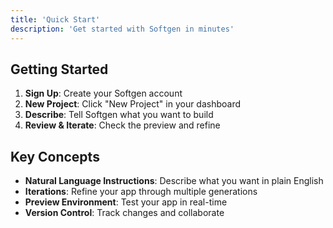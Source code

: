 ```yaml
---
title: 'Quick Start'
description: 'Get started with Softgen in minutes'
---
```


## Getting Started

1. **Sign Up**: Create your Softgen account
2. **New Project**: Click "New Project" in your dashboard
3. **Describe**: Tell Softgen what you want to build
4. **Review & Iterate**: Check the preview and refine

## Key Concepts

- **Natural Language Instructions**: Describe what you want in plain English
- **Iterations**: Refine your app through multiple generations
- **Preview Environment**: Test your app in real-time
- **Version Control**: Track changes and collaborate